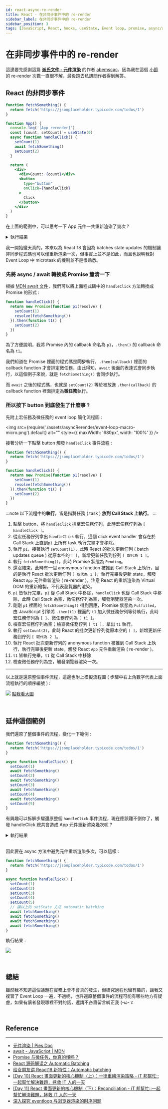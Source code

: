 ---
id: react-async-re-render
title: React - 在非同步事件中的 re-render
sidebar_label: 在非同步事件中的 re-render
sidebar_position: 3
tags: [JavaScript, React, hooks, useState, Event loop, promise, async/await]
---

# 在非同步事件中的 re-render

這邊要先感謝這篇 **[派氏文件 - 元件渲染](https://piesdoc.com/zh-Hant/docs/react/component-rendering)** 的作者 [abemscac](https://github.com/abemscac)，因為我在這個 [小節](https://piesdoc.com/zh-Hant/docs/react/component-rendering#%E7%95%B6%E7%95%B0%E6%AD%A5%E5%87%BD%E5%BC%8F%E7%9A%84%E5%91%BC%E5%8F%AB%E8%80%85%E6%81%A2%E5%BE%A9%E5%9F%B7%E8%A1%8C) 的 re-render 次數一直很不解，最後跑去私訊問作者得到解答。

## React 的非同步事件

```jsx showLineNumbers title="App.js"
function fetchSomething() {
  return fetch('https://jsonplaceholder.typicode.com/todos/1')
}

function App() {
  console.log('[App rerender]')
  const [count, setCount] = useState(0)
  async function handleClick() {
    setCount(1)
    await fetchSomething()
    setCount(2)
  }

  return (
    <div>
      <div>Count: {count}</div>
      <button
        type="button"
        onClick={handleClick}
      >
        Click
      </button>
    </div>
  )
}
```

在上面的範例中，可以思考一下 App 元件一共重新渲染了幾次 ?

<details>
  <summary>執行結果</summary>
  <p>
    <strong>一共是 2 次</strong>
  </p>
  <img
    src={require('./assets/asyncRerender/click-to-re-ender-1.gif').default}
    alt=""
  />
  <p>( 灰色的 console.log 是 React Strict Mode 的產物 )</p>
</details>

我一開始蠻天真的，本來以為 React 18 會因為 batches state updates 的機制讓非同步程式碼也可以僅重新渲染一次，但事實上並不是如此，而且也說明我對 Event Loop 中 microtask 的機制並不是很熟悉。

### 先將 async / await 轉換成 Promise 釐清一下

根據 [MDN await 文件](https://developer.mozilla.org/en-US/docs/Web/JavaScript/Reference/Operators/await#control_flow_effects_of_await)，我們可以將上面程式碼中的 `handleClick` 方法轉換成 Promise 的形式 :

```jsx showLineNumbers
function handleClick() {
  return new Promise(function p1(resolve) {
    setCount(1)
    resolve(fetchSomething())
  }).then(function t1() {
    setCount(2)
  })
}
```

為了方便說明，我將 Promise 內的 callback 命名為 `p1`，`.then()` 的 callback 命名為 `t1`。

我們知道在 Promise 裡面的程式碼是**同步**執行，`.then(callback)` 裡面的 callback function 才會排定微任務，由此得知，`await` 後面的表達式會同步執行，以這個例子來說，就是 `fetchSomething()` 會同步執行。

而 `await` 之後的程式碼，也就是 `setCount(2)` 等於被放進 `.then(callback)` 的 callback function 裡面排定為**微任務**執行。

### 所以按下 button 到底發生了什麼事 ?

先附上宏任務及微任務的 event loop 簡化流程圖 :

<img
  src={require('./assets/asyncRerender/event-loop-macro-micro.png').default}
  alt=""
  style={{ maxWidth: '680px', width: '100%' }}
/>

接著分析一下點擊 button 觸發 `handleClick` 事件流程 :

```jsx showLineNumbers
function fetchSomething() {
  return fetch('https://jsonplaceholder.typicode.com/todos/1')
}

function handleClick() {
  return new Promise(function p1(resolve) {
    setCount(1)
    resolve(fetchSomething())
  }).then(function t1() {
    setCount(2)
  })
}
```

:::note
以下流程中的**執行**，皆是指將任務 ( task ) **放到 Call Stack 上執行**。
:::

1. 點擊 button，將 `handleClick` 排至宏任務佇列，此時宏任務佇列為 `[ handleClick ]`。
2. 從宏任務佇列拿出 `handleClick` 執行，這個 click event handler 會存在於 Call Stack 上直到`p1` 上所有 task 執行完畢才會移除。
3. 執行 `p1`，接著執行 `setCount(1)`，此時 React 的批次更新佇列 ( batch updates queue ) 從原本空的 `[ ]`，新增更新任務到佇列 `[ 取代為 1 ]`。
4. 執行 `fetchSomething()`，此時 Promise 狀態為 `Pending`。
5. 還沒結束，此時有一個 anonymous function 被推到 Call Stack 上執行，目的是執行 React 批次更新佇列 `[ 取代為 1 ]`，執行完畢後更新 state，觸發 React `App` 元件重新渲染 ( re-render )，注意 React 的重新渲染為 Virtual DOM 的重新繪製，不代表瀏覽器的渲染。
6. `p1` 皆執行完畢，`p1` 從 Call Stack 中移除，`handleClick` 也從 Call Stack 中移除，此時 Call Stack 為空，微任務佇列為空，觸發瀏覽器渲染一次。
7. 剛剛 `p1` 裡面的 `fetchSomething()` 得到回應，Promise 狀態為 `Fulfilled`，由 JavaScript 引擎將 `.then(t1)` 裡面的 `t1` 加入微任務佇列等待執行，此時宏任務佇列為 `[ ]`、微任務佇列為 `[ t1 ]`。
8. 檢查宏任務佇列為空；檢查微任務佇列 `[ t1 ]`，拿出 `t1` 執行。
9. 執行 `setCount(2)`，此時 React 的批次更新佇列從原本空的 `[ ]`，新增更新任務到佇列 `[ 取代為 2 ]`。
10. 執行 React 批次更新佇列的 anonymous function 被推到 Call Stack 上執行，執行完畢後更新 state，觸發 React `App` 元件重新渲染 ( re-render )。
11. `t1` 皆執行完畢，`t1` 從 Call Stack 中移除
12. 檢查微任務佇列為空，觸發瀏覽器渲染一次。

---

以上就是還原整個事件流程，這邊也附上模擬流程圖 ( 步驟中右上角數字代表上面流程執行的順序編號 ) :

![](./assets/asyncRerender/async-re-render-task.png)
[點我看大圖](./assets/asyncRerender/async-re-render-task.png)

<br />

## 延伸這個範例

我們還原了整個事件的流程，變化一下範例 :

```jsx showLineNumbers title="App.js"
function fetchSomething() {
  return fetch('https://jsonplaceholder.typicode.com/todos/1')
}

async function handleClick() {
  setCount(1)
  await fetchSomething()
  setCount(2)
  await fetchSomething()
  setCount(3)
  await fetchSomething()
  setCount(4)
  await fetchSomething()
  setCount(5)
}
```

有興趣可以拆解步驟還原整個 `handleClick` 事件流程，現在應該難不倒你了，觸發 handleClick 總共會造成 App 元件重新渲染幾次呢 ?

<details>
  <summary>執行結果</summary>
  <p>
    <strong>一共是 5 次</strong>
  </p>
  <img
    src={require('./assets/asyncRerender/click-to-re-ender-2.gif').default}
    alt=""
  />
</details>

<br />

因此要在 async 方法中避免元件重新渲染多次，可以這樣 :

```jsx showLineNumbers title="App.js"
function fetchSomething() {
  return fetch('https://jsonplaceholder.typicode.com/todos/1')
}

async function handleClick() {
  setCount(1)
  setCount(2)
  setCount(3)
  setCount(4)
  setCount(5)
  // 讓以上的 setState 方法 automatic batching
  await fetchSomething()
  await fetchSomething()
  await fetchSomething()
  await fetchSomething()
}
```

執行結果 :

![](./assets/asyncRerender/click-to-re-ender-3.gif)

<br />

## 總結

雖然我不知道這個議題在實務上會不會真的發生，但研究過程也蠻有趣的，讓我又複習了 Event Loop 一遍，不過呢，也許還原整個事件的流程可能有哪些地方有疑慮，如果有讀者發現哪裡不對的話，還請不吝嗇留言糾正我 (-ω-ゞ

<br />

## Reference

---

- [元件渲染 | Pies Doc](https://piesdoc.com/zh-Hant/docs/react/component-rendering)
- [await - JavaScript | MDN](https://developer.mozilla.org/en-US/docs/Web/JavaScript/Reference/Operators/await#control_flow_effects_of_await)
- [Promise 与微任务，你真的懂吗？](https://zhuanlan.zhihu.com/p/449183802)
- [React 源码解读之 Automatic Batching](https://juejin.cn/post/6978304166154207239)
- [给女朋友讲 React18 新特性：Automatic batching](https://zhuanlan.zhihu.com/p/382216973)
- [[Day 10] React 畫面更新的核心機制（上）：一律重繪渲染策略 - iT 邦幫忙::一起幫忙解決難題，拯救 IT 人的一天](https://ithelp.ithome.com.tw/articles/10298007)
- [[Day 11] React 畫面更新的核心機制（下）：Reconciliation - iT 邦幫忙::一起幫忙解決難題，拯救 IT 人的一天](https://ithelp.ithome.com.tw/articles/10298053)
- [深入探究 eventloop 与浏览器渲染的时序问题](https://juejin.cn/post/6844903487700992007)
